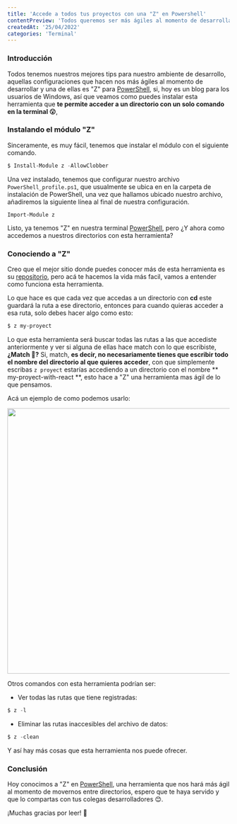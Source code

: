 ```yaml
---
title: 'Accede a todos tus proyectos con una "Z" en Powershell'
contentPreview: 'Todos queremos ser más ágiles al momento de desarrollar, y si te digo que puedes moverte entre tus proyectos con una sola línea de comando. Pues te presento una herramienta que te ayudara a saltar entre todos tus proyectos con una "Z" en Powershell.'
createdAt: '25/04/2022'
categories: 'Terminal'
---
```


### Introducción

Todos tenemos nuestros mejores tips para nuestro ambiente de desarrollo, aquellas configuraciones que hacen nos más ágiles al momento de desarrollar y una de ellas es "Z" para [PowerShell](https://docs.microsoft.com/es-es/powershell/scripting/overview?view=powershell-7.2), si, hoy es un blog para los usuarios de Windows, así que veamos como puedes instalar esta herramienta que **te permite acceder a un directorio con un solo comando en la terminal 😮**,

### Instalando el módulo "Z"

Sinceramente, es muy fácil, tenemos que instalar el módulo con el siguiente comando.

```PowerShell language=PowerShell
$ Install-Module z -AllowClobber
```

Una vez instalado, tenemos que configurar nuestro archivo `PowerShell_profile.ps1`, que usualmente se ubica en en la carpeta de instalación de PowerShell, una vez que hallamos ubicado nuestro archivo, añadiremos la siguiente línea al final de nuestra configuración.

```"" language=
Import-Module z
```

Listo, ya tenemos "Z" en nuestra terminal [PowerShell](https://docs.microsoft.com/es-es/powershell/scripting/overview?view=powershell-7.2), pero ¿Y ahora como accedemos a nuestros directorios con esta herramienta?

### Conociendo a "Z"

Creo que el mejor sitio donde puedes conocer más de esta herramienta es su [repositorio](https://github.com/badmotorfinger/z?WT.mc_id=-blog-scottha), pero acá te hacemos la vida más facil, vamos a entender como funciona esta herramienta.

Lo que hace es que cada vez que accedas a un directorio con **cd** este guardará la ruta a ese directorio, entonces para cuando quieras acceder a esa ruta, solo debes hacer algo como esto:

```PowerShell language=PowerShell
$ z my-proyect
```

Lo que esta herramienta será buscar todas las rutas a las que accediste anteriormente y ver si alguna de ellas hace match con lo que escribiste, **¿Match 🤔?** Si, match, **es decir, no necesariamente tienes que escribir todo el nombre del directorio al que quieres acceder**, con que simplemente escribas `z proyect` estarías accediendo a un directorio con el nombre ** my-proyect-with-react **, esto hace a "Z" una herramienta mas ágil de lo que pensamos.

Acá un ejemplo de como podemos usarlo:

<img
  src="https://raw.githubusercontent.com/luis-isasi/project_files/master/blog-z-in-powershell/z-example.gif"
  width="600"
  height="600"
  className="mx-auto"
/>

Otros comandos con esta herramienta podrían ser:

- Ver todas las rutas que tiene registradas:

```PowerShell language=PowerShell
$ z -l
```

- Eliminar las rutas inaccesibles del archivo de datos:

```PowerShell language=PowerShell
$ z -clean
```

Y así hay más cosas que esta herramienta nos puede ofrecer.

### Conclusión

Hoy conocimos a "Z" en [PowerShell](https://docs.microsoft.com/es-es/powershell/scripting/overview?view=powershell-7.2), una herramienta que nos hará más ágil al momento de movernos entre directorios, espero que te haya servido y que lo compartas con tus colegas desarrolladores 😊.

¡Muchas gracias por leer! 👋
